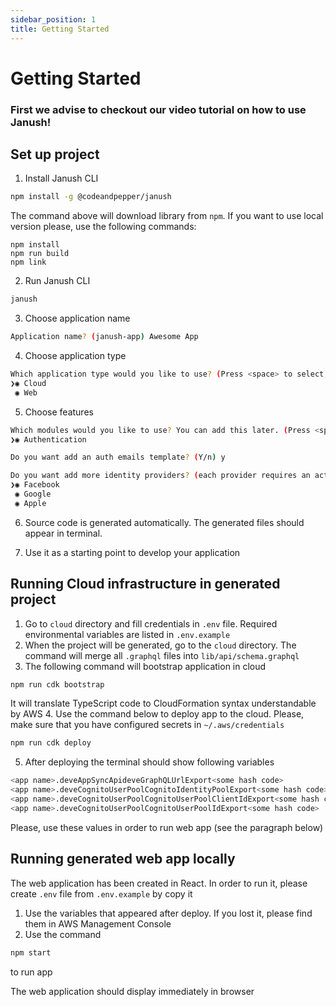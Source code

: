 ```yaml
---
sidebar_position: 1
title: Getting Started
---
```



# Getting Started

### First we advise to checkout our video tutorial on how to use Janush!

 <LiteYouTubeEmbed
        id="UNJBo8q4I4o"
        title="Janush - video tutorial"
        poster="sddefault"
    />


## Set up project

1. Install Janush CLI
```sh
npm install -g @codeandpepper/janush
```

The command above will download library from `npm`. If you want to use local version please, use the following commands:

```shell
npm install
npm run build
npm link
```

2. Run Janush CLI
```sh
janush
```

3. Choose application name
```sh
Application name? (janush-app) Awesome App
```

4. Choose application type
```sh
Which application type would you like to use? (Press <space> to select, <a> to toggle all, <i> to invert selection)
❯◉ Cloud
 ◉ Web
```

5. Choose features
```sh
Which modules would you like to use? You can add this later. (Press <space> to select, <a> to toggle all, <i> to invert selection)
❯◉ Authentication

Do you want add an auth emails template? (Y/n) y

Do you want add more identity providers? (each provider requires an active developer account).
❯◉ Facebook
 ◉ Google
 ◉ Apple
```

6. Source code is generated automatically. The generated files should appear in terminal.

7. Use it as a starting point to develop your application

## Running Cloud infrastructure in generated project

1. Go to `cloud` directory and fill credentials in `.env` file.
 Required environmental variables are listed in
`.env.example`
2. When the project will be generated, go to the `cloud` directory. The command will merge all `.graphql` files into `lib/api/schema.graphql`
3. The following command will bootstrap application in cloud
```bash
npm run cdk bootstrap
```
It will translate TypeScript code to CloudFormation syntax understandable by AWS
4. Use the command below to deploy app to the cloud. Please, make sure that
you have configured secrets in `~/.aws/credentials`
```bash
npm run cdk deploy
```
5. After deploying the terminal should show following variables
```bash
<app name>.deveAppSyncApideveGraphQLUrlExport<some hash code>
<app name>.deveCognitoUserPoolCognitoIdentityPoolExport<some hash code>
<app name>.deveCognitoUserPoolCognitoUserPoolClientIdExport<some hash code>
<app name>.deveCognitoUserPoolCognitoUserPoolIdExport<some hash code>
```

Please, use these values in order to run web app (see the paragraph below)

## Running generated web app locally

The web application has been created in React. In order to run it, please create
`.env` file from `.env.example` by copy it

1. Use the variables that appeared after deploy. If you lost it, please
find them in AWS Management Console
2. Use the command
```bash
npm start
```
to run app

The web application should display immediately in browser